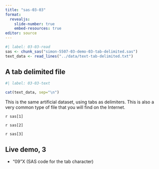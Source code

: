 ```yaml
---
title: "sas-03-03"
format: 
  revealjs:
    slide-number: true
    embed-resources: true
editor: source
---
```


```r
#| label: 03-03-read
sas <- chunk_sas("simon-5507-03-demo-03-tab-delimited.sas")
text_data <- read_lines("../data/text-tab-delimited.txt")
```

## A tab delimited file

```r
#| label: 03-03-text

cat(text_data, sep="\n")
```

::: notes

This is the same artificial dataset, using tabs as delimiters. This is also a very common type of file that you will find on the Internet.

:::

`r sas[1]`

`r sas[2]`

`r sas[3]`

## Live demo, 3

-   "09"X (SAS code for the tab character)
